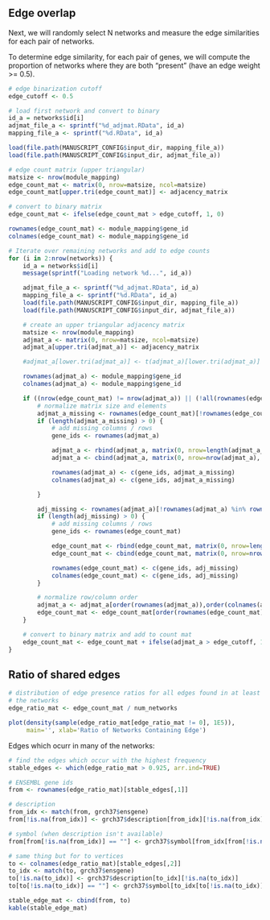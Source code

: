 ## Edge overlap

Next, we will randomly select N networks and measure the edge similarities
for each pair of networks.

To determine edge similarity, for each pair of genes, we will compute the proportion of networks
where they are both "present" (have an edge weight >= 0.5).

```r
# edge binarization cutoff
edge_cutoff <- 0.5

# load first network and convert to binary
id_a = networks$id[i]
adjmat_file_a <- sprintf("%d_adjmat.RData", id_a)
mapping_file_a <- sprintf("%d.RData", id_a)

load(file.path(MANUSCRIPT_CONFIG$input_dir, mapping_file_a))
load(file.path(MANUSCRIPT_CONFIG$input_dir, adjmat_file_a))

# edge count matrix (upper triangular)
matsize <- nrow(module_mapping)
edge_count_mat <- matrix(0, nrow=matsize, ncol=matsize)
edge_count_mat[upper.tri(edge_count_mat)] <- adjacency_matrix

# convert to binary matrix
edge_count_mat <- ifelse(edge_count_mat > edge_cutoff, 1, 0)

rownames(edge_count_mat) <- module_mapping$gene_id
colnames(edge_count_mat) <- module_mapping$gene_id

# Iterate over remaining networks and add to edge counts
for (i in 2:nrow(networks)) {
    id_a = networks$id[i]
    message(sprintf("Loading network %d...", id_a))

    adjmat_file_a <- sprintf("%d_adjmat.RData", id_a)
    mapping_file_a <- sprintf("%d.RData", id_a)
    load(file.path(MANUSCRIPT_CONFIG$input_dir, mapping_file_a))
    load(file.path(MANUSCRIPT_CONFIG$input_dir, adjmat_file_a))

    # create an upper triangular adjacency matrix
    matsize <- nrow(module_mapping)
    adjmat_a <- matrix(0, nrow=matsize, ncol=matsize)
    adjmat_a[upper.tri(adjmat_a)] <- adjacency_matrix

    #adjmat_a[lower.tri(adjmat_a)] <- t(adjmat_a)[lower.tri(adjmat_a)]

    rownames(adjmat_a) <- module_mapping$gene_id
    colnames(adjmat_a) <- module_mapping$gene_id

    if ((nrow(edge_count_mat) != nrow(adjmat_a)) || (!all(rownames(edge_count_mat) == rownames(adjmat_a)))) {
        # normalize matrix size and elements
        adjmat_a_missing <- rownames(edge_count_mat)[!rownames(edge_count_mat) %in% rownames(adjmat_a)]
        if (length(adjmat_a_missing) > 0) {
            # add missing columns / rows
            gene_ids <- rownames(adjmat_a)

            adjmat_a <- rbind(adjmat_a, matrix(0, nrow=length(adjmat_a_missing), ncol=ncol(adjmat_a)))
            adjmat_a <- cbind(adjmat_a, matrix(0, nrow=nrow(adjmat_a), ncol=length(adjmat_a_missing)))

            rownames(adjmat_a) <- c(gene_ids, adjmat_a_missing)
            colnames(adjmat_a) <- c(gene_ids, adjmat_a_missing)

        }

        adj_missing <- rownames(adjmat_a)[!rownames(adjmat_a) %in% rownames(edge_count_mat)]
        if (length(adj_missing) > 0) {
            # add missing columns / rows
            gene_ids <- rownames(edge_count_mat)

            edge_count_mat <- rbind(edge_count_mat, matrix(0, nrow=length(adj_missing), ncol=ncol(edge_count_mat)))
            edge_count_mat <- cbind(edge_count_mat, matrix(0, nrow=nrow(edge_count_mat), ncol=length(adj_missing)))

            rownames(edge_count_mat) <- c(gene_ids, adj_missing)
            colnames(edge_count_mat) <- c(gene_ids, adj_missing)
        }

        # normalize row/column order
        adjmat_a <- adjmat_a[order(rownames(adjmat_a)),order(colnames(adjmat_a))]
        edge_count_mat <- edge_count_mat[order(rownames(edge_count_mat)),order(colnames(edge_count_mat))]
    }

    # convert to binary matrix and add to count mat
    edge_count_mat <- edge_count_mat + ifelse(adjmat_a > edge_cutoff, 1, 0)
}
```

## Ratio of shared edges

```r
# distribution of edge presence ratios for all edges found in at least one of
# the networks
edge_ratio_mat <- edge_count_mat / num_networks

plot(density(sample(edge_ratio_mat[edge_ratio_mat != 0], 1E5)), 
     main='', xlab='Ratio of Networks Containing Edge')
```

Edges which ocurr in many of the networks:

```r
# find the edges which occur with the highest frequency
stable_edges <- which(edge_ratio_mat > 0.925, arr.ind=TRUE)

# ENSEMBL gene ids
from <- rownames(edge_ratio_mat)[stable_edges[,1]]

# description
from_idx <- match(from, grch37$ensgene)
from[!is.na(from_idx)] <- grch37$description[from_idx][!is.na(from_idx)]

# symbol (when description isn't available)
from[from[!is.na(from_idx)] == ""] <- grch37$symbol[from_idx[from[!is.na(from_idx)] == ""]]

# same thing but for to vertices
to <- colnames(edge_ratio_mat)[stable_edges[,2]]
to_idx <- match(to, grch37$ensgene)
to[!is.na(to_idx)] <- grch37$description[to_idx][!is.na(to_idx)]
to[to[!is.na(to_idx)] == ""] <- grch37$symbol[to_idx[to[!is.na(to_idx)] == ""]]

stable_edge_mat <- cbind(from, to)
kable(stable_edge_mat)
```


